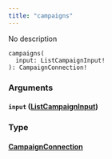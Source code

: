 ```yaml
---
title: "campaigns"
---
```


No description

```
campaigns(
  input: ListCampaignInput!
): CampaignConnection!

```

### Arguments[](#arguments "Direct link to heading")

#### `input` ([ListCampaignInput](/developer/graphql-api/references/inputs/list-campaign-input))[](#input-listcampaigninput "Direct link to heading")

### Type[](#type "Direct link to heading")

#### [CampaignConnection](/developer/graphql-api/references/objects/campaign-connection)[](#campaignconnection "Direct link to heading")